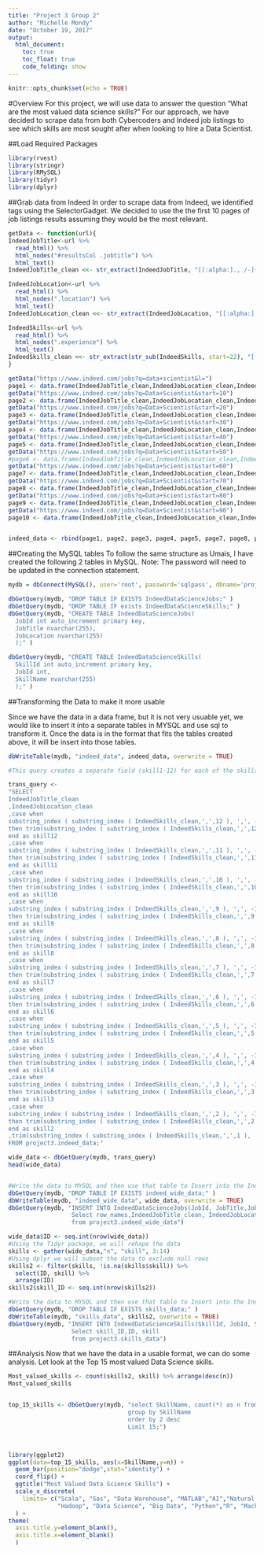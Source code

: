 ---
title: "Project 3 Group 2"
author: "Michelle Mondy"
date: "October 19, 2017"
output: 
  html_document:
    toc: true
    toc_float: true
    code_folding: show
---

```{r setup, include=FALSE}
knitr::opts_chunk$set(echo = TRUE)
```

#Overview
For this project, we will use data to answer the question "What are the most valued data science skills?" For our approach, we have decided to scrape data from both Cybercoders and Indeed job listings to see which skills are most sought after when looking to hire a Data Scientist.

##Load Required Packages
```{r, comment=NA, results='hide', warning=FALSE} 
library(rvest)
library(stringr)
library(RMySQL)
library(tidyr)
library(dplyr)
```


##Grab data from Indeed
In order to scrape data from Indeed, we identified tags using the SelectorGadget. We decided to use the the first 10 pages of job listings results assuming they would be the most relevant.

```{r}
getData <- function(url){
IndeedJobTitle<-url %>%
  read_html() %>%
  html_nodes("#resultsCol .jobtitle") %>%
  html_text()
IndeedJobTitle_clean <<- str_extract(IndeedJobTitle, "[[:alpha:]., /-]{2,}")

IndeedJobLocation<-url %>%
  read_html() %>%
  html_nodes(".location") %>%
  html_text()
IndeedJobLocation_clean <<- str_extract(IndeedJobLocation, "[[:alpha:], ]{2,}")

IndeedSkills<-url %>%
  read_html() %>%
  html_nodes(".experience") %>%
  html_text()
IndeedSkills_clean <<- str_extract(str_sub(IndeedSkills, start=22), "[[:alpha:], ]{2,}")
}

getData("https://www.indeed.com/jobs?q=data+scientist&l=")
page1 <- data.frame(IndeedJobTitle_clean,IndeedJobLocation_clean,IndeedSkills_clean)
getData("https://www.indeed.com/jobs?q=Data+Scientist&start=10")
page2 <- data.frame(IndeedJobTitle_clean,IndeedJobLocation_clean,IndeedSkills_clean)
getData("https://www.indeed.com/jobs?q=Data+Scientist&start=20")
page3 <- data.frame(IndeedJobTitle_clean,IndeedJobLocation_clean,IndeedSkills_clean)
getData("https://www.indeed.com/jobs?q=Data+Scientist&start=30")
page4 <- data.frame(IndeedJobTitle_clean,IndeedJobLocation_clean,IndeedSkills_clean)
getData("https://www.indeed.com/jobs?q=Data+Scientist&start=40")
page5 <- data.frame(IndeedJobTitle_clean,IndeedJobLocation_clean,IndeedSkills_clean)
getData("https://www.indeed.com/jobs?q=Data+Scientist&start=50")
#page6 <- data.frame(IndeedJobTitle_clean,IndeedJobLocation_clean,IndeedSkills_clean)
getData("https://www.indeed.com/jobs?q=Data+Scientist&start=60")
page7 <- data.frame(IndeedJobTitle_clean,IndeedJobLocation_clean,IndeedSkills_clean)
getData("https://www.indeed.com/jobs?q=Data+Scientist&start=70")
page8 <- data.frame(IndeedJobTitle_clean,IndeedJobLocation_clean,IndeedSkills_clean)
getData("https://www.indeed.com/jobs?q=Data+Scientist&start=80")
page9 <- data.frame(IndeedJobTitle_clean,IndeedJobLocation_clean,IndeedSkills_clean)
getData("https://www.indeed.com/jobs?q=Data+Scientist&start=90")
page10 <- data.frame(IndeedJobTitle_clean,IndeedJobLocation_clean,IndeedSkills_clean)


indeed_data <- rbind(page1, page2, page3, page4, page5, page7, page8, page9, page10)
```

##Creating the MySQL tables
To follow the same structure as Umais, I have created the following 2 tables in MySQL. Note: The password will need to be updated in the connection statement. 

```{r}
mydb = dbConnect(MySQL(), user='root', password='sqlpass', dbname='project3', host='localhost')

dbGetQuery(mydb, "DROP TABLE IF EXISTS IndeedDataScienceJobs;" )
dbGetQuery(mydb, "DROP TABLE IF exists IndeedDataScienceSkills;" )
dbGetQuery(mydb, "CREATE TABLE IndeedDataScienceJobs(
  JobId int auto_increment primary key,
  JobTitle nvarchar(255),
  JobLocation nvarchar(255)
  );" )

dbGetQuery(mydb, "CREATE TABLE IndeedDataScienceSkills(
  SkillId int auto_increment primary key,
  JobId int,
  SkillName nvarchar(255)
  );" )
```

##Transforming the Data to make it more usable

Since we have the data in a data frame, but it is not very usuable yet, we would like to insert it into a separate tables in MYSQL and use sql to transform it. Once the data is in the format that fits the tables created above, it will be insert into those tables. 

```{r}
dbWriteTable(mydb, "indeed_data", indeed_data, overwrite = TRUE)

#This query creates a separate field (skill1-12) for each of the skills listed in the "IndeedSkills_clean" column. It also strips out the white space.

trans_query <- 
"SELECT 
IndeedJobTitle_clean
,IndeedJobLocation_clean
,case when 
substring_index ( substring_index ( IndeedSkills_clean,',',12 ), ',', -1) <> substring_index ( substring_index ( IndeedSkills_clean,',',11 ), ',', -1) 
then trim(substring_index ( substring_index ( IndeedSkills_clean,',',12 ), ',', -1)) else null 
end as skill12
,case when 
substring_index ( substring_index ( IndeedSkills_clean,',',11 ), ',', -1) <> substring_index ( substring_index ( IndeedSkills_clean,',',10 ), ',', -1) 
then trim(substring_index ( substring_index ( IndeedSkills_clean,',',11 ), ',', -1)) else null 
end as skill11
,case when 
substring_index ( substring_index ( IndeedSkills_clean,',',10 ), ',', -1) <> substring_index ( substring_index ( IndeedSkills_clean,',',9 ), ',', -1) 
then trim(substring_index ( substring_index ( IndeedSkills_clean,',',10 ), ',', -1)) else null 
end as skill10
,case when 
substring_index ( substring_index ( IndeedSkills_clean,',',9 ), ',', -1) <> substring_index ( substring_index ( IndeedSkills_clean,',',8 ), ',', -1) 
then trim(substring_index ( substring_index ( IndeedSkills_clean,',',9 ), ',', -1)) else null 
end as skill9
,case when 
substring_index ( substring_index ( IndeedSkills_clean,',',8 ), ',', -1) <> substring_index ( substring_index ( IndeedSkills_clean,',',7 ), ',', -1) 
then trim(substring_index ( substring_index ( IndeedSkills_clean,',',8 ), ',', -1)) else null 
end as skill8
,case when 
substring_index ( substring_index ( IndeedSkills_clean,',',7 ), ',', -1) <> substring_index ( substring_index ( IndeedSkills_clean,',',6 ), ',', -1) 
then trim(substring_index ( substring_index ( IndeedSkills_clean,',',7 ), ',', -1)) else null 
end as skill7
,case when 
substring_index ( substring_index ( IndeedSkills_clean,',',6 ), ',', -1) <> substring_index ( substring_index ( IndeedSkills_clean,',',5 ), ',', -1) 
then trim(substring_index ( substring_index ( IndeedSkills_clean,',',6 ), ',', -1)) else null 
end as skill6
,case when 
substring_index ( substring_index ( IndeedSkills_clean,',',5 ), ',', -1) <> substring_index ( substring_index ( IndeedSkills_clean,',',4 ), ',', -1) 
then trim(substring_index ( substring_index ( IndeedSkills_clean,',',5 ), ',', -1)) else null 
end as skill5
,case when 
substring_index ( substring_index ( IndeedSkills_clean,',',4 ), ',', -1) <> substring_index ( substring_index ( IndeedSkills_clean,',',3 ), ',', -1) 
then trim(substring_index ( substring_index ( IndeedSkills_clean,',',4 ), ',', -1)) else null 
end as skill4
,case when 
substring_index ( substring_index ( IndeedSkills_clean,',',3 ), ',', -1) <> substring_index ( substring_index ( IndeedSkills_clean,',',2 ), ',', -1) 
then trim(substring_index ( substring_index ( IndeedSkills_clean,',',3 ), ',', -1)) else null 
end as skill3
,case when 
substring_index ( substring_index ( IndeedSkills_clean,',',2 ), ',', -1) <> substring_index ( substring_index ( IndeedSkills_clean,',',1 ), ',', -1) 
then trim(substring_index ( substring_index ( IndeedSkills_clean,',',2 ), ',', -1)) else null 
end as skill2
,trim(substring_index ( substring_index ( IndeedSkills_clean,',',1 ), ',', -1)) as skill1
FROM project3.indeed_data;"

wide_data <- dbGetQuery(mydb, trans_query)
head(wide_data)


#Write the data to MYSQL and then use that table to Insert into the IndeedDataScienceJobs table
dbGetQuery(mydb, "DROP TABLE IF EXISTS indeed_wide_data;" )
dbWriteTable(mydb, "indeed_wide_data", wide_data, overwrite = TRUE)
dbGetQuery(mydb, "INSERT INTO IndeedDataScienceJobs(JobId, JobTitle,JobLocation) 
                  Select row_names,IndeedJobTitle_clean, IndeedJobLocation_clean
                  from project3.indeed_wide_data")

wide_data$ID <- seq.int(nrow(wide_data))
#Using the Tidyr package, we will rehape the data
skills <- gather(wide_data,"n", "skill", 3:14)
#Using dplyr we will subset the data to exclude null rows
skills2 <- filter(skills, !is.na(skills$skill)) %>% 
  select(ID, skill) %>% 
  arrange(ID)
skills2$skill_ID <- seq.int(nrow(skills2))

#Write the data to MYSQL and then use that table to Insert into the IndeedDataScienceSkills table
dbGetQuery(mydb, "DROP TABLE IF EXISTS skills_data;" )
dbWriteTable(mydb, "skills_data", skills2, overwrite = TRUE)
dbGetQuery(mydb, "INSERT INTO IndeedDataScienceSkills(SkillId, JobId, SkillName) 
                  Select skill_ID,ID, skill
                  from project3.skills_data")
```


##Analysis
Now that we have the data in a usable format, we can do some analysis. Let look at the Top 15 most valued Data Science skills.

```{r}
Most_valued_skills <- count(skills2, skill) %>% arrange(desc(n))
Most_valued_skills


top_15_skills <- dbGetQuery(mydb, "select SkillName, count(*) as n from project3.indeeddatascienceskills
                                  group by SkillName
                                  order by 2 desc
                                  Limit 15;")



library(ggplot2)
ggplot(data=top_15_skills, aes(x=SkillName,y=n)) +
  geom_bar(position="dodge",stat="identity") + 
  coord_flip() +
  ggtitle("Most Valued Data Science Skills") +
  scale_x_discrete(
    limits= c("Scala", "Sas", "Data Warehouse", "MATLAB","AI","Natural Language Processing", "Java","Data Mining","Spark", 
              "Hadoop", "Data Science", "Big Data", "Python","R", "Machine Learning")
  ) +
theme(
  axis.title.y=element_blank(),
  axis.title.x=element_blank()
  )
```





